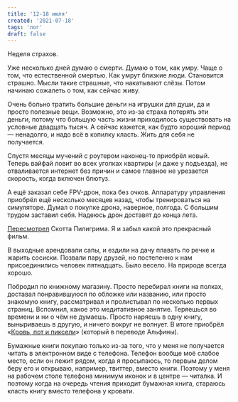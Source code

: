 ```yaml
---
title: '12-18 июля'
created: '2021-07-18'
tags: 'лог'
draft: false
---
```


Неделя страхов.

Уже несколько дней думаю о смерти. Думаю о том, как умру. Чаще о том, что естественной смертью. Как умрут близкие люди. Становится страшно. Мысли такие страшные, что накатывают слёзы. Потом начинаю сожалеть о том, как сейчас живу.

Очень больно тратить большие деньги на игрушки для души, да и просто полезные вещи. Возможно, это из-за страха потерять эти деньги, потому что большую часть жизни приходилось существовать на условные двадцать тысяч. А сейчас кажется, как будто хороший период — ненадолго, и надо всё в копилку класть. Жить для себя не получается.

Спустя месяцы мучений с роутером наконец-то приобрёл новый. Теперь вайфай ловит во всех уголках квартиры (и даже у подъезда), не отваливается интернет без причин и самое главное не урезается скорость, когда включен блютуз.

А ещё заказал себе FPV-дрон, пока без очков. Аппаратуру управления приобрёл ещё несколько месяцев назад, чтобы тренироваться на симуляторе. Думал о покупке дрона, наверное, полгода. С большим трудом заставил себя. Надеюсь дрон доставят до конца лета.

[Пересмотрел](/movies) Скотта Пилигрима. Я и забыл какой это прекрасный фильм.

В выходные арендовали сапы, и ездили на дачу плавать по речке и жарить сосиски. Позвали пару друзей, но постепенно к нам присоединились человек пятнадцать. Было весело. На природе всегда хорошо.

Побродил по книжному магазину. Просто перебирал книги на полках, доставал понравившуюся по обложке или названию, или просто знакомую книгу, рассматривал и пролистывал по несколько первых страниц. Вспомнил, какое это медитативное занятие. Теряешься во времени и ни о чём не думаешь. Просто наряешь в одну книгу, выныриваешь в другую, и ничего вокруг не волнует. В итоге приобрёл «[Кровь, пот и пиксели](https://bombora.ru/book/45013/)» (который в переводе Альфины). 

Бумажные книги покупаю только из-за того, что у меня не получается читать в электронном виде с телефона. Телефон вообще моё слабое место, если он лежит рядом, когда я просыпаюсь, то первым делом беру его и открываю, например, твиттер, вместо книги. Поэтому у меня на рабочем столе телефона минимум иконок и в центре — читалка. И поэтому когда на очередь чтения приходит бумажная книга, стараюсь класть книгу вместо телефона у кровати.
